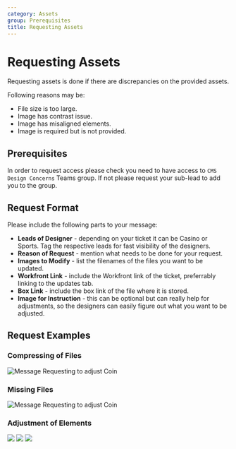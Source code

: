 ```yaml
---
category: Assets
group: Prerequisites
title: Requesting Assets
---
```


# Requesting Assets

Requesting assets is done if there are discrepancies on the provided assets.

Following reasons may be:

* File size is too large.
* Image has contrast issue.
* Image has misaligned elements.
* Image is required but is not provided.

## Prerequisites

In order to request access please check you need to have access to `CMS Design Concerns` Teams group. If not please request your sub-lead to add you to the group.

## Request Format

Please include the following parts to your message:

* **Leads of Designer** - depending on your ticket it can be Casino or Sports. Tag the respective leads for fast visibility of the designers.
* **Reason of Request** - mention what needs to be done for your request.
* **Images to Modify** - list the filenames of the files you want to be updated.
* **Workfront Link** - include the Workfront link of the ticket, preferrably linking to the updates tab.
* **Box Link** - include the box link of the file where it is stored.
* **Image for Instruction** - this can be optional but can really help for adjustments, so the designers can easily figure out what you want to be adjusted.

## Request Examples

### Compressing of Files

<img className="w-3/4 max-w-md mt-4" src="/img/builds/assets/request-compress.png" alt="Message Requesting to adjust Coin" />

### Missing Files

<img className="w-3/4 max-w-md mt-4" src="/img/builds/assets/request-missing-odr.png" alt="Message Requesting to adjust Coin" />

### Adjustment of Elements

<Tabs>
  <TabItem label="Adjust Poker Chips on Carousel" value="adjust-poker-chips-on-carousel">
    <img src="/img/builds/assets/request-image-adjust-chip.png" />
  </TabItem>

  <TabItem label="Move Coin on Landing Page" value="move-coin-on-landing-page">
    <img src="/img/builds/assets/request-image-adjust-coin-lp.png" />
  </TabItem>

  <TabItem label="Resize Wheel" value="resize-wheel">
    <img src="/img/builds/assets/request-image-wheel-blank.png" />
  </TabItem>
</Tabs>
